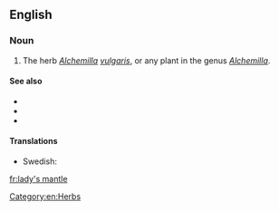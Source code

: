 ==English==

===Noun===
{{en-noun|sg=[[lady]][['s]] [[mantle]]}}

# The herb ''[[Alchemilla]] [[vulgaris]]'', or any plant in the genus ''[[Alchemilla]]''.

====See also====
* {{pedialite|Alchemilla}}
* {{specieslite|Alchemilla}}
* {{commonslite|Alchemilla vulgaris}}

====Translations====
{{trans-top|a herb}}
* Swedish: {{t-|sv|daggkåpa|c}}
{{trans-mid}}
{{trans-bottom}}

[[Category:en:Herbs]]

[[fr:lady's mantle]]